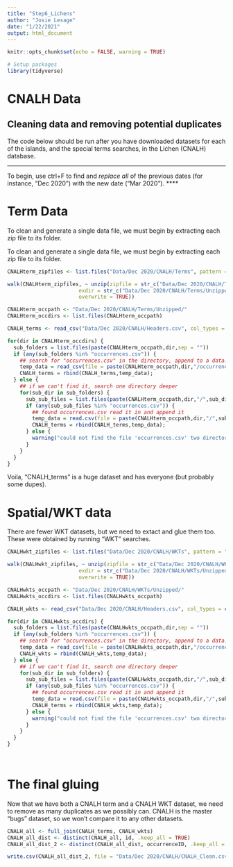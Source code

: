 ```yaml
---
title: "Step6_Lichens"
author: "Josie Lesage"
date: "1/22/2021"
output: html_document
---
```



```r
knitr::opts_chunk$set(echo = FALSE, warning = TRUE)

# Setup packages
library(tidyverse)
```

# CNALH Data

## Cleaning data and removing potential duplicates
The code below should be run after you have downloaded datasets for each of the islands, and the special terms searches, in the Lichen (CNALH) database.

****
To begin, use ctrl+F to find and *replace all* of the previous dates (for instance, "Dec 2020") with the new date ("Mar 2020").
****


# Term Data
To clean and generate a single data file, we must begin by extracting each zip file to its folder. 


To clean and generate a single data file, we must begin by extracting each zip file to its folder. 
```r
CNALHterm_zipfiles <- list.files("Data/Dec 2020/CNALH/Terms", pattern = "*.zip")

walk(CNALHterm_zipfiles, ~ unzip(zipfile = str_c("Data/Dec 2020/CNALH/Terms/", .x),
                       exdir = str_c("Data/Dec 2020/CNALH/Terms/Unzipped/", .x),
                       overwrite = TRUE))
```

```r
CNALHterm_occpath <- "Data/Dec 2020/CNALH/Terms/Unzipped/"
CNALHterm_occdirs <- list.files(CNALHterm_occpath)

CNALH_terms <- read_csv("Data/Dec 2020/CNALH/Headers.csv", col_types = cols(.default = "c"))

for(dir in CNALHterm_occdirs) {
  sub_folders = list.files(paste(CNALHterm_occpath,dir,sep = ""))
  if (any(sub_folders %in% "occurrences.csv")) {
    ## search for "occurrences.csv" in the directory, append to a data.frame if so
    temp_data = read_csv(file = paste(CNALHterm_occpath,dir,"/occurrences.csv",sep = ""), col_types = cols(.default = "c"))
    CNALH_terms = rbind(CNALH_terms,temp_data);
  } else {
    ## if we can't find it, search one directory deeper
    for(sub_dir in sub_folders) {
      sub_sub_files = list.files(paste(CNALHterm_occpath,dir,"/",sub_dir,sep = ""))             
      if (any(sub_sub_files %in% "occurrences.csv")) {
        ## found occurrences.csv read it in and append it
        temp_data = read.csv(file = paste(CNALHterm_occpath,dir,"/",sub_dir,"/occurrences.csv",sep = ""))
        CNALH_terms = rbind(CNALH_terms,temp_data);
      } else {
        warning("could not find the file 'occurrences.csv' two directories deep")
      }
    } 
  }
}
```

Voila, "CNALH_terms" is a huge dataset and has everyone (but probably some dupes). 

# Spatial/WKT data

There are fewer WKT datasets, but we need to extact and glue them too. These were obtained by running "WKT" searches. 

```r
CNALHwkt_zipfiles <- list.files("Data/Dec 2020/CNALH/WKTs", pattern = "*.zip")

walk(CNALHwkt_zipfiles, ~ unzip(zipfile = str_c("Data/Dec 2020/CNALH/WKTs/", .x),
                       exdir = str_c("Data/Dec 2020/CNALH/WKTs/Unzipped/", .x),
                       overwrite = TRUE))
```

```r
CNALHwkts_occpath <- "Data/Dec 2020/CNALH/WKTs/Unzipped/"
CNALHwkts_occdirs <- list.files(CNALHwkts_occpath)

CNALH_wkts <- read_csv("Data/Dec 2020/CNALH/Headers.csv", col_types = cols(.default = "c"))

for(dir in CNALHwkts_occdirs) {
  sub_folders = list.files(paste(CNALHwkts_occpath,dir,sep = ""))
  if (any(sub_folders %in% "occurrences.csv")) {
    ## search for "occurrences.csv" in the directory, append to a data.frame if so
    temp_data = read_csv(file = paste(CNALHwkts_occpath,dir,"/occurrences.csv",sep = ""), col_types = cols(.default = "c"))
    CNALH_wkts = rbind(CNALH_wkts,temp_data);
  } else {
    ## if we can't find it, search one directory deeper
    for(sub_dir in sub_folders) {
      sub_sub_files = list.files(paste(CNALHwkts_occpath,dir,"/",sub_dir,sep = ""))             
      if (any(sub_sub_files %in% "occurrences.csv")) {
        ## found occurrences.csv read it in and append it
        temp_data = read.csv(file = paste(CNALHwkts_occpath,dir,"/",sub_dir,"/occurrences.csv",sep = ""))
        CNALH_terms = rbind(CNALH_wkts,temp_data);
      } else {
        warning("could not find the file 'occurrences.csv' two directories deep")
      }
    } 
  }
}

  

```

# The final gluing

Now that we have both a CNALH term and a CNALH WKT dataset, we need to remove as many duplicates as we possibly can. CNALH is the master "bugs" dataset, so we won't compare it to any other datasets. 

```r
CNALH_all <- full_join(CNALH_terms, CNALH_wkts)
CNALH_all_dist <- distinct(CNALH_all, id, .keep_all = TRUE)
CNALH_all_dist_2 <- distinct(CNALH_all_dist, occurrenceID, .keep_all = TRUE)

write.csv(CNALH_all_dist_2, file = "Data/Dec 2020/CNALH/CNALH_Clean.csv", na="", row.names=FALSE)
```
